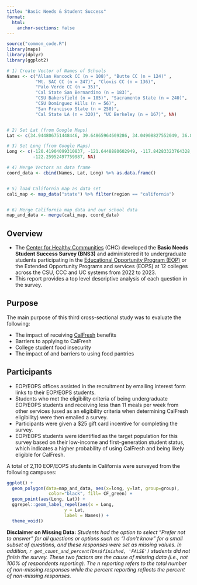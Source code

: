 ```yaml
---
title: "Basic Needs & Student Success"
format:
  html:
    anchor-sections: false
---
```


```r
source("common_code.R")
library(maps)
library(dplyr)
library(ggplot2)

# 1) Create Vector of Names of Schools
Names <- c("Allan Hancock CC (n = 108)", "Butte CC (n = 124)" ,
           "Mt. SAC CC (n = 247)", "Clovis CC (n = 136)", 
           "Palo Verde CC (n = 35)",
           "Cal State San Bernardino (n = 183)", 
           "CSU Bakersfield (n = 105)", "Sacramento State (n = 240)",
           "CSU Dominguez Hills (n = 56)", 
           "San Francisco State (n = 250)", 
           "Cal State LA (n = 320)", "UC Berkeley (n = 167)", NA)


# 2) Set Lat (from Google Maps)
Lat <- c(34.944806751448446, 39.64865964609286, 34.04908827552049, 36.8881247883413, 33.661194382241, 34.181456718923286, 35.3488035843719, 38.56494552780801, 33.862538254060354, 37.72428800979904, 34.0664952125493, 37.87032035949273, NA)

# 3) Set Long (from Google Maps)
Long <- c(-120.41904099310837, -121.6448880602949, -117.84283323764328,  -119.73237338219428,  -114.6528941759761,  -117.3231769109331, -119.1034047186511, -121.42779950825016,  -118.25447517782001, -122.48003539894094, -118.1684245606096,
          -122.25952497759987, NA)

# 4) Merge Vectors as data frame
coord_data <- cbind(Names, Lat, Long) %>% as.data.frame()


# 5) load California map as data set
cali_map <- map_data("state") %>% filter(region == "california")


# 6) Merge California map data and our school data
map_and_data <- merge(cali_map, coord_data)


```

## Overview

- The [Center for Healthy Communities](https://www.csuchico.edu/chc/) (CHC) developed the **Basic Needs Student Success Survey (BNS3)** and administered it to undergraduate students participating in the [Educational Opportunity Program (EOP)](https://www2.calstate.edu/attend/student-services/eop) or the Extended Opportunity Programs and services (EOPS) at 12 colleges across the CSU, CCC and UC systems from 2022 to 2023.
- This report provides a top level descriptive analysis of each question in the survey.


## Purpose

The main purpose of this third cross-sectional study was to evaluate the following:

- The impact of receiving [CalFresh](https://www.csuchico.edu/calfresh/index.shtml) benefits
- Barriers to applying to CalFresh
- College student food insecurity
- The impact of and barriers to using food pantries



## Participants

- EOP/EOPS offices assisted in the recruitment by emailing interest form links to their EOP/EOPS students. 
- Students who met the eligibility criteria of being undergraduate EOP/EOPS students and receiving less than 11 meals per week from other services (used as an eligibility criteria when determining CalFresh eligibility) were then emailed a survey. 
- Participants were given a \$25 gift card incentive for completing the survey. 
- EOP/EOPS students were identified as the target population for this survey based on their low-income and first-generation student status, which indicates a higher probability of using CalFresh and being likely eligible for CalFresh.


A total of 2,110 EOP/EOPS students in California were surveyed from the following campuses:

```r


ggplot() + 
  geom_polygon(data=map_and_data, aes(x=long, y=lat, group=group),
                color="black", fill= CF_green) + 
  geom_point(aes(Long, Lat)) +
  ggrepel::geom_label_repel(aes(x = Long, 
                      y = Lat, 
                      label = Names)) + 
  theme_void() 

```



**Disclaimer on Missing Data:** *Students had the option to select "Prefer not to answer" for all questions or options such as "I don't know" for a small subset of questions, and these responses were set as missing values. In addition, `r get_count_and_percent(bns$finished, 'FALSE')` students did not finish the survey. These two factors are the cause of missing data (i.e., not 100% of respondents reporting). The n reporting refers to the total number of non-missing responses while the percent reporting reflects the percent of non-missing responses.*

<br />
